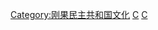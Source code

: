 {{catmore}}
{{Commons cat|Languages of the Democratic Republic of the Congo}}

[[Category:刚果民主共和国文化|Category:刚果民主共和国文化]]
[[Category:各国语言|C]]
[[Category:非洲语言|C]]